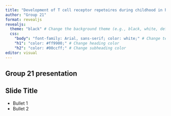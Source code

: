 ```yaml
---
title: "Development of T cell receptor repetoires during childhood in health and disease"
author: "Group 21"
format: revealjs
revealjs:
  theme: "black" # Change the background theme (e.g., black, white, default)
  css:
    "body": "font-family: Arial, sans-serif; color: white;" # Change text color and font
    "h1": "color: #ff9900;" # Change heading color
    "h2": "color: #00ccff;" # Change subheading color
editor: visual
---
```


## Group 21 presentation

## Slide Title
::: incremental
- Bullet 1
- Bullet 2
:::
